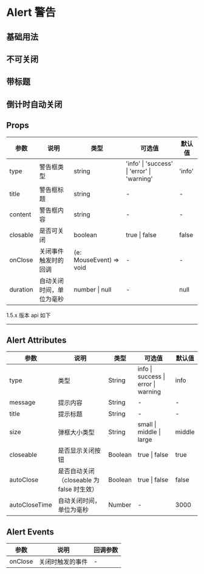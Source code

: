 # Alert 警告

## 基础用法


<DemoBase />

## 不可关闭


<DemoCloseable />

## 带标题


<DemoTitle />

## 倒计时自动关闭


<DemoAutoClose />

## Props

| 参数     | 说明                     | 类型                    | 可选值                                      | 默认值 |
| -------- | ------------------------ | ----------------------- | ------------------------------------------- | ------ |
| type     | 警告框类型               | string                  | 'info' \| 'success' \| 'error' \| 'warning' | 'info' |
| title    | 警告框标题               | string                  | -                                           | -      |
| content  | 警告框内容               | string                  | -                                           | -      |
| closable | 是否可关闭               | boolean                 | true \| false                               | false  |
| onClose  | 关闭事件触发时的回调     | (e: MouseEvent) => void | -                                           | -      |
| duration | 自动关闭时间，单位为毫秒 | number \| null          | -                                           | null   |

<div style={{ position: 'relative' }}>
  <span
    style={{
      position: 'absolute',
      background: '#fff',
      left: '50%',
      transform: 'translate(-50%, -50%)',
      fontSize: '14px',
      padding: 8,
      color: '#999'
    }}
  >
    1.5.x 版本 api 如下
  </span>
  <hr style={{ marginTop: 50, marginBottom: 20, border: '0.5px dashed #c8c8c8' }} />
</div>

## Alert Attributes

| 参数          | 说明                                      | 类型    | 可选值                              | 默认值 |
| ------------- | ----------------------------------------- | ------- | ----------------------------------- | ------ |
| type          | 类型                                      | String  | info \| success \| error \| warning | info   |
| message       | 提示内容                                  | String  | -                                   | -      |
| title         | 提示标题                                  | String  | -                                   | -      |
| size          | 弹框大小类型                              | String  | small \| middle \| large            | middle |
| closeable     | 是否显示关闭按钮                          | Boolean | true \| false                       | true   |
| autoClose     | 是否自动关闭（closeable 为 false 时生效） | Boolean | true \| false                       | false  |
| autoCloseTime | 自动关闭时间，单位为毫秒                  | Number  | -                                   | 3000   |

## Alert Events

| 参数    | 说明             | 回调参数 |
| ------- | ---------------- | -------- |
| onClose | 关闭时触发的事件 | -        |
